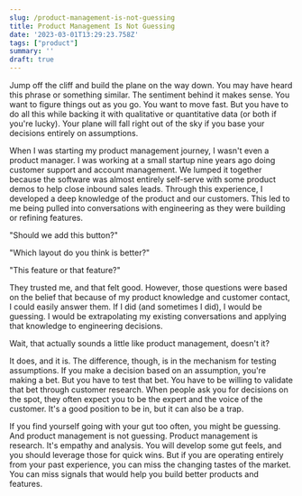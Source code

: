 ```yaml
---
slug: /product-management-is-not-guessing
title: Product Management Is Not Guessing
date: '2023-03-01T13:29:23.758Z'
tags: ["product"]
summary: ''
draft: true
---
```

Jump off the cliff and build the plane on the way down. You may have heard this phrase or something similar. The sentiment behind it makes sense. You want to figure things out as you go. You want to move fast. But you have to do all this while backing it with qualitative or quantitative data (or both if you're lucky). Your plane will fall right out of the sky if you base your decisions entirely on assumptions.

When I was starting my product management journey, I wasn't even a product manager. I was working at a small startup nine years ago doing customer support and account management. We lumped it together because the software was almost entirely self-serve with some product demos to help close inbound sales leads. Through this experience, I developed a deep knowledge of the product and our customers. This led to me being pulled into conversations with engineering as they were building or refining features.

"Should we add this button?"

"Which layout do you think is better?"

"This feature or that feature?"

They trusted me, and that felt good. However, those questions were based on the belief that because of my product knowledge and customer contact, I could easily answer them. If I did (and sometimes I did), I would be guessing. I would be extrapolating my existing conversations and applying that knowledge to engineering decisions.

Wait, that actually sounds a little like product management, doesn't it?

It does, and it is. The difference, though, is in the mechanism for testing assumptions. If you make a decision based on an assumption, you're making a bet. But you have to test that bet. You have to be willing to validate that bet through customer research. When people ask you for decisions on the spot, they often expect you to be the expert and the voice of the customer. It's a good position to be in, but it can also be a trap.

If you find yourself going with your gut too often, you might be guessing. And product management is not guessing. Product management is research. It's empathy and analysis. You will develop some gut feels, and you should leverage those for quick wins. But if you are operating entirely from your past experience, you can miss the changing tastes of the market. You can miss signals that would help you build better products and features.
